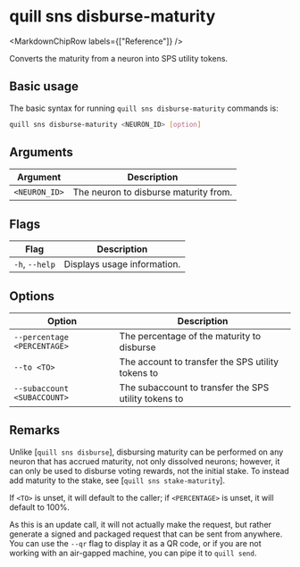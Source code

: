 
# quill sns disburse-maturity

<MarkdownChipRow labels={["Reference"]} />

Converts the maturity from a neuron into SPS utility tokens.

## Basic usage

The basic syntax for running `quill sns disburse-maturity` commands is:

```bash
quill sns disburse-maturity <NEURON_ID> [option]
```

## Arguments

| Argument      | Description                           |
|---------------|---------------------------------------|
| `<NEURON_ID>` | The neuron to disburse maturity from. |


## Flags

| Flag           | Description                 |
|----------------|-----------------------------|
| `-h`, `--help` | Displays usage information. |

## Options

| Option                      | Description                                          |
|-----------------------------|------------------------------------------------------|
| `--percentage <PERCENTAGE>` | The percentage of the maturity to disburse           |
| `--to <TO>`                 | The account to transfer the SPS utility tokens to    |
| `--subaccount <SUBACCOUNT>` | The subaccount to transfer the SPS utility tokens to |

## Remarks

Unlike [`quill sns disburse`], disbursing maturity can be performed on any neuron that has accrued maturity, not only dissolved neurons; however, it can only be used to disburse voting rewards, not the initial stake. To instead add maturity to the stake, see [`quill sns stake-maturity`].

If `<TO>` is unset, it will default to the caller; if `<PERCENTAGE>` is unset, it will default to 100%.

As this is an update call, it will not actually make the request, but rather generate a signed and packaged request that can be sent from anywhere. You can use the `--qr` flag to display it as a QR code, or if you are not working with an air-gapped machine, you can pipe it to `quill send`.

[`quill sps disburse`]: quill-sps-disburse.mdx
[`quill sps stake-maturity`]: quill-sps-stake-maturity.mdx
